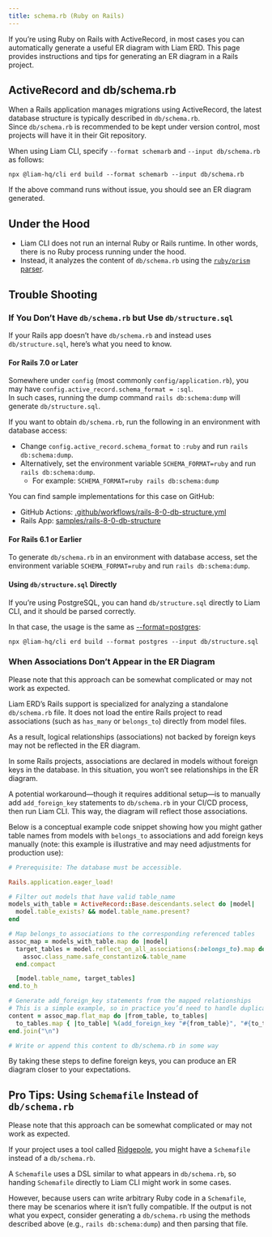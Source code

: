 ```yaml
---
title: schema.rb (Ruby on Rails)
---
```



If you’re using Ruby on Rails with ActiveRecord, in most cases you can automatically generate a useful ER diagram with Liam ERD. This page provides instructions and tips for generating an ER diagram in a Rails project.

## ActiveRecord and db/schema.rb

When a Rails application manages migrations using ActiveRecord, the latest database structure is typically described in `db/schema.rb`.  
Since `db/schema.rb` is recommended to be kept under version control, most projects will have it in their Git repository.

When using Liam CLI, specify `--format schemarb` and `--input db/schema.rb` as follows:

```package-install
npx @liam-hq/cli erd build --format schemarb --input db/schema.rb
```

If the above command runs without issue, you should see an ER diagram generated.

## Under the Hood

- Liam CLI does not run an internal Ruby or Rails runtime. In other words, there is no Ruby process running under the hood.
- Instead, it analyzes the content of `db/schema.rb` using the [`ruby/prism` parser](https://github.com/ruby/prism).

## Trouble Shooting

### If You Don’t Have `db/schema.rb` but Use `db/structure.sql`

If your Rails app doesn’t have `db/schema.rb` and instead uses `db/structure.sql`, here’s what you need to know.

#### For Rails 7.0 or Later

Somewhere under `config` (most commonly `config/application.rb`), you may have `config.active_record.schema_format = :sql`.  
In such cases, running the dump command `rails db:schema:dump` will generate `db/structure.sql`.

If you want to obtain `db/schema.rb`, run the following in an environment with database access:

- Change `config.active_record.schema_format` to `:ruby` and run `rails db:schema:dump`.
- Alternatively, set the environment variable `SCHEMA_FORMAT=ruby` and run `rails db:schema:dump`.
  - For example: `SCHEMA_FORMAT=ruby rails db:schema:dump`

You can find sample implementations for this case on GitHub:

- GitHub Actions: [.github/workflows/rails-8-0-db-structure.yml](https://github.com/liam-hq/liam-erd-samples/blob/main/.github/workflows/rails-8-0-db-structure.yml)
- Rails App: [samples/rails-8-0-db-structure](https://github.com/liam-hq/liam-erd-samples/tree/main/samples/rails-8-0-db-structure)

#### For Rails 6.1 or Earlier

To generate `db/schema.rb` in an environment with database access, set the environment variable `SCHEMA_FORMAT=ruby` and run `rails db:schema:dump`.

#### Using `db/structure.sql` Directly

If you’re using PostgreSQL, you can hand `db/structure.sql` directly to Liam CLI, and it should be parsed correctly.

In that case, the usage is the same as [--format=postgres](/docs/parser/supported-formats/postgresql):


```package-install
npx @liam-hq/cli erd build --format postgres --input db/structure.sql
```

### When Associations Don’t Appear in the ER Diagram

<Callout title="warn" type="warn">Please note that this approach can be somewhat complicated or may not work as expected.</Callout>

Liam ERD’s Rails support is specialized for analyzing a standalone `db/schema.rb` file. It does not load the entire Rails project to read associations (such as `has_many` or `belongs_to`) directly from model files.

As a result, logical relationships (associations) not backed by foreign keys may not be reflected in the ER diagram.

In some Rails projects, associations are declared in models without foreign keys in the database. In this situation, you won’t see relationships in the ER diagram.

A potential workaround—though it requires additional setup—is to manually add `add_foreign_key` statements to `db/schema.rb` in your CI/CD process, then run Liam CLI. This way, the diagram will reflect those associations.

Below is a conceptual example code snippet showing how you might gather table names from models with `belongs_to` associations and add foreign keys manually (note: this example is illustrative and may need adjustments for production use):

```ruby
# Prerequisite: The database must be accessible.

Rails.application.eager_load!

# Filter out models that have valid table_name
models_with_table = ActiveRecord::Base.descendants.select do |model|
  model.table_exists? && model.table_name.present?
end

# Map belongs_to associations to the corresponding referenced tables
assoc_map = models_with_table.map do |model|
  target_tables = model.reflect_on_all_associations(:belongs_to).map do |assoc|
    assoc.class_name.safe_constantize&.table_name
  end.compact

  [model.table_name, target_tables]
end.to_h

# Generate add_foreign_key statements from the mapped relationships
# This is a simple example, so in practice you’d need to handle duplicates carefully
content = assoc_map.flat_map do |from_table, to_tables|
  to_tables.map { |to_table| %(add_foreign_key "#{from_table}", "#{to_table}") }
end.join("\n")

# Write or append this content to db/schema.rb in some way
```

By taking these steps to define foreign keys, you can produce an ER diagram closer to your expectations.

## Pro Tips: Using `Schemafile` Instead of `db/schema.rb`

<Callout title="warn" type="warn">Please note that this approach can be somewhat complicated or may not work as expected.</Callout>

If your project uses a tool called [Ridgepole](https://github.com/ridgepole/ridgepole), you might have a `Schemafile` instead of a `db/schema.rb`.

A `Schemafile` uses a DSL similar to what appears in `db/schema.rb`, so handing `Schemafile` directly to Liam CLI might work in some cases.

However, because users can write arbitrary Ruby code in a `Schemafile`, there may be scenarios where it isn’t fully compatible. If the output is not what you expect, consider generating a `db/schema.rb` using the methods described above (e.g., `rails db:schema:dump`) and then parsing that file.
